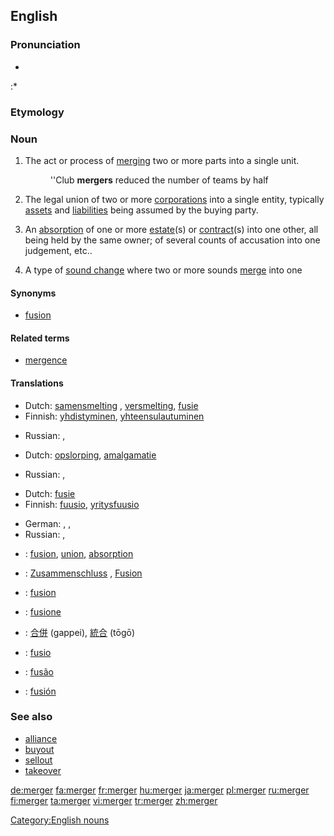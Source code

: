 ==English==
{{wikipedia}}
===Pronunciation===
* {{IPA|/ˈmɚdʒɝ/}}
:* {{rhymes|ɜː(r)dʒə(r)}}

===Etymology===
{{suffix|merge|er}}

===Noun===
{{en-noun}}

# The act or process of [[merge|merging]] two or more parts into a single unit.
#: ''Club '''mergers''' reduced the number of teams by half
# {{economics}} The legal union of two or more [[corporation]]s into a single entity, typically [[asset]]s and [[liability|liabilities]] being assumed by the buying party.
# {{legal}} An [[absorption]] of one or more [[estate]](s) or [[contract]](s) into one other, all being held by the same owner; of several counts of accusation into one judgement, etc..
# {{linguistics}} A type of [[sound change]] where two or more sounds [[merge]] into one

====Synonyms====
* [[fusion]]

====Related terms====
* [[mergence]]

====Translations====
{{trans-top|the act or process of merging}}
* Dutch: [[samensmelting]] {{f}}, [[versmelting]], [[fusie]] {{f}}
* Finnish: [[yhdistyminen]], [[yhteensulautuminen]]
{{trans-mid}}
* Russian: {{t|ru|слияние|n|tr=slijánije|sc=Cyrl}}, {{t|ru|поглощение|n|tr=pogloš'énije|sc=Cyrl}}
{{trans-bottom}}

{{trans-top|an absorption into one estate, contract etc.}}
* Dutch: [[opslorping]], [[amalgamatie]] {{f}}
{{trans-mid}}
* Russian: {{t|ru|слияние|n|tr=slijánije|sc=Cyrl}}, {{t|ru|поглощение|n|tr=pogloš'énije|sc=Cyrl}}
{{trans-bottom}}

{{trans-top|type of sound change merging two or more sounds}}
{{trans-bottom}}

{{trans-top|the legal union of two or more corporations}}
* Dutch: [[fusie]] {{f}}
* Finnish: [[fuusio]], [[yritysfuusio]]
{{trans-mid}}
* German: {{t+|de|Fusion|f}}, {{t|de|Firmenzusammenschluss|m}}, {{t+|de|Zusammenschluss}}
* Russian: {{t|ru|слияние|n|tr=slijánije|sc=Cyrl}}, {{t|ru|поглощение|n|tr=pogloš'énije|sc=Cyrl}}
{{trans-bottom}}

{{checktrans-top}}
* {{ttbc|French}}: [[fusion]], [[union]], [[absorption]]
* {{ttbc|German}}: [[Zusammenschluss]] {{m}}, [[Fusion]] {{f}}
* {{ttbc|Interlingua}}: [[fusion]]
* {{ttbc|Italian}}: [[fusione]] {{f}}
{{checktrans-mid}}
* {{ttbc|Japanese}}: [[合併]] (gappei), [[統合]] (tōgō)
* {{ttbc|Latin}}: [[fusio]] {{f}}
* {{ttbc|Portuguese}}: [[fusão]] {{f}}
* {{ttbc|Spanish}}: [[fusión]] {{f}}
{{checktrans-bottom}}

===See also===
* [[alliance]]
* [[buyout]]
* [[sellout]]
* [[takeover]]

[[Category:English nouns]]

[[de:merger]]
[[fa:merger]]
[[fr:merger]]
[[hu:merger]]
[[ja:merger]]
[[pl:merger]]
[[ru:merger]]
[[fi:merger]]
[[ta:merger]]
[[vi:merger]]
[[tr:merger]]
[[zh:merger]]